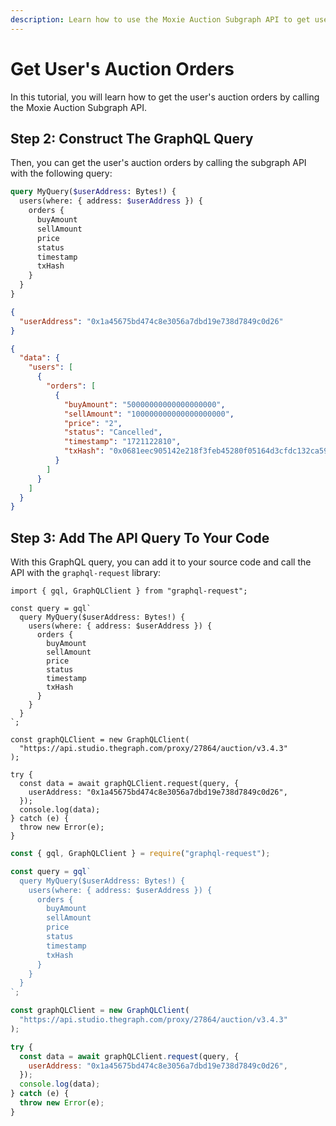 ```yaml
---
description: Learn how to use the Moxie Auction Subgraph API to get user's auction orders.
---
```



# Get User's Auction Orders

In this tutorial, you will learn how to get the user's auction orders by calling the Moxie Auction Subgraph API.

<PreRequisites />

<InstallDependencies />

## Step 2: Construct The GraphQL Query

Then, you can get the user's auction orders by calling the subgraph API with the following query:

<Tabs>
<TabItem value="query" label="Query">

```graphql
query MyQuery($userAddress: Bytes!) {
  users(where: { address: $userAddress }) {
    orders {
      buyAmount
      sellAmount
      price
      status
      timestamp
      txHash
    }
  }
}
```

</TabItem>
<TabItem value="variable" label="Variable">

```json
{
  "userAddress": "0x1a45675bd474c8e3056a7dbd19e738d7849c0d26"
}
```

</TabItem>
<TabItem value="response" label="Response">

```json
{
  "data": {
    "users": [
      {
        "orders": [
          {
            "buyAmount": "50000000000000000000",
            "sellAmount": "100000000000000000000",
            "price": "2",
            "status": "Cancelled",
            "timestamp": "1721122810",
            "txHash": "0x0681eec905142e218f3feb45280f05164d3cfdc132ca59cc3bed05944ff60d9e"
          }
        ]
      }
    ]
  }
}
```

</TabItem>
</Tabs>

## Step 3: Add The API Query To Your Code

With this GraphQL query, you can add it to your source code and call the API with the `graphql-request` library:

<Tabs>
<TabItem value="grapqhl_ts" label="graphql-request (TS)">

```tsx
import { gql, GraphQLClient } from "graphql-request";

const query = gql`
  query MyQuery($userAddress: Bytes!) {
    users(where: { address: $userAddress }) {
      orders {
        buyAmount
        sellAmount
        price
        status
        timestamp
        txHash
      }
    }
  }
`;

const graphQLClient = new GraphQLClient(
  "https://api.studio.thegraph.com/proxy/27864/auction/v3.4.3"
);

try {
  const data = await graphQLClient.request(query, {
    userAddress: "0x1a45675bd474c8e3056a7dbd19e738d7849c0d26",
  });
  console.log(data);
} catch (e) {
  throw new Error(e);
}
```

</TabItem>
<TabItem value="graphql_js" label="graphql-request (JS)">

```jsx
const { gql, GraphQLClient } = require("graphql-request");

const query = gql`
  query MyQuery($userAddress: Bytes!) {
    users(where: { address: $userAddress }) {
      orders {
        buyAmount
        sellAmount
        price
        status
        timestamp
        txHash
      }
    }
  }
`;

const graphQLClient = new GraphQLClient(
  "https://api.studio.thegraph.com/proxy/27864/auction/v3.4.3"
);

try {
  const data = await graphQLClient.request(query, {
    userAddress: "0x1a45675bd474c8e3056a7dbd19e738d7849c0d26",
  });
  console.log(data);
} catch (e) {
  throw new Error(e);
}
```

</TabItem>
</Tabs>

<DeveloperSupport />

